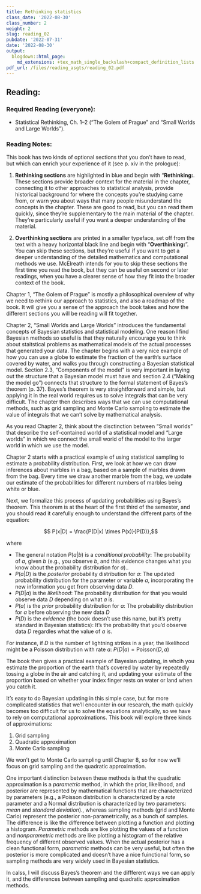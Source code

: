 ```yaml
---
title: Rethinking statistics
class_date: '2022-08-30'
class_number: 2
weight: 2
slug: reading_02
pubdate: '2022-07-31'
date: '2022-08-30'
output:
  blogdown::html_page:
    md_extensions: +tex_math_single_backslash+compact_definition_lists
pdf_url: /files/reading_asgts/reading_02.pdf
---
```

## Reading:

### Required Reading (everyone):

* Statistical Rethinking, Ch. 1--2 ("The Golem of Prague" and "Small Worlds and Large Worlds").

### Reading Notes:

This book has two kinds of optional sections that you don't have to read, but which can enrich your experience of it (see p. xiv in the prologue):

1. **Rethinking sections** are highlighted in blue and begin with "**Rethinking:**. These sections provide broader context for the material in the chapter, connecting it to other approaches to statistical analysis, provide historical background for where the concepts you're studying came from, or warn you about ways that many people misunderstand the concepts in the chapter. These are good to read, but you can read them quickly, since they're supplementary to the main material of the chapter. They're particularly useful if you want a deeper understanding of the material.

2. **Overthinking sections** are printed in a smaller typeface, set off from the text with a heavy horizontal black line and begin with "**Overthinking:**". You can skip these sections, but they're useful if you want to get a deeper understanding of the detailed mathematics and computational methods we use. McElreath intends for you to skip these sections the first time you read the book, but they can be useful on second or later readings, when you have a clearer sense of how they fit into the broader context of the book.

Chapter 1, "The Golem of Prague" is mostly a philosophical overview of why we need to rethink our approach to statistics, and also a roadmap of the book. It will give you a sense of the approach the book takes and how the different sections you will be reading will fit together.

Chapter 2, "Small Worlds and Large Worlds" introduces the fundamental concepts of Bayesian statistics and statistical modeling. One reason I find Bayesian methods so useful is that they naturally encourage you to think about staitstical problems as mathematical models of the actual processes that generated your data. The chapter begins with a very nice example of how you can use a globe to estimate the fraction of the earth's surface covered by water, and walks you through constructing a Bayesian statistical model. Section 2.3, "Components of the model" is very important in laying out the structure that a Bayesian model must have and section 2.4 ("Making the model go") connects that structure to the formal statement of Bayes's theorem (p. 37). Bayes's theorem is very straightforward and simple, but applying it in the real world requires us to solve integrals that can be very difficult. The chapter then describes ways that we can use computational methods, such as grid sampling and Monte Carlo sampling to estimate the value of integrals that we can't solve by mathematical analysis.

As you read Chapter 2, think about the disctinction between "Small worlds" that describe the self-contained world of a statistical model and "Large worlds" in which we connect the small world of the model to the larger world in which we use the model.

Chapter 2 starts with a practical example of using statistical sampling to estimate a probability distribution. First, we look at how we can draw inferences about marbles in a bag, based on a sample of marbles drawn from the bag. Every time we draw another marble from the bag, we update our estimate of the probabilities for different numbers of marbles being white or blue.

Next, we formalize this process of updating probabilities using Bayes's theorem. This theorem is at the heart of the first third of the semester, and you should read it carefully enough to understand the different parts of the equation:

$$ P(x|D) = \frac{P(D|x) \times P(x)}{P(D)},$$

where 

* The general notation $P(a|b)$ is a _conditional probability_: The probability of $a$, given $b$ (e.g., you observe $b$, and this evidence changes what you know about the probability distribution for $a$)..
* $P(a|D)$ is the _posterior_ probability distribution for $a$: The updated probability distribution for the parameter or variable $a$, incorporating the new information you get from observing data $D$.
* $P(D|a)$ is the _likelihood_: The probability distribution for that you would observe data $D$ depending on what $a$ is.
* $P(a)$ is the _prior_ probability distribution for $a$: The probability distribution for $a$ before observing the new data $D$
* $P(D)$ is the _evidence_ (the book doesn't use this name, but it's pretty standard in Bayesian statistics): It's the probability that you'd observe data $D$ regardles what the value of $a$ is.

For instance, if $D$ is the number of lightning strikes in a year, the likelihood might be a Poisson distribution with rate $a$: $P(D|a) = \text{Poisson}(D,a)$

The book then gives a practical example of Bayesian updating, in whcih you estimate the proportion of the earth that's covered by water by repeatedly tossing a globe in the air and catching it, and updating your estimate of the proportion based on whether your index finger rests on water or land when you catch it.

It's easy to do Bayesian updating in this simple case, but for more complicated statistics that we'll encounter in our research, the math quickly becomes too difficult for us to solve the equations analytically, so we have to rely on computational approximations. This book will explore three kinds of approximations:

1. Grid sampling
2. Quadratic approximation
3. Monte Carlo sampling

 We won't get to Monte Carlo sampling until Chapter 8, so for now we'll focus on grid sampling and the quadratic approximation.

One important distinction between these methods is that the quadratic approximation is a _parametric_ method, in which the prior, likelihood, and posterior are represented by mathematical functions that are characterized by parameters (e.g., a Poisson distribution is characterized by a _rate_ parameter and a Normal distribution is characterized by two parameters: _mean_ and _standard deviation_)., whereas sampling methods (grid and Monte Carlo) represent the posterior non-parametrically, as a bunch of samples. The difference is like the difference between plotting a function and plotting a histogram. _Parametric_ methods are like plotting the values of a function and _nonparametric_ methods are like plotting a histogram of the relative frequency of different observed values. When the actual posterior has a clean functional form, _parametric_ methods can be very useful, but often the posterior is more complicated and doesn't have a nice fuinctional form, so sampling methods are very widely used in Bayesian statistics.

In calss, I will discuss Bayes's theorem and the diffferent ways we can apply it, and the differences between sampling and quadratic approximation methods.

